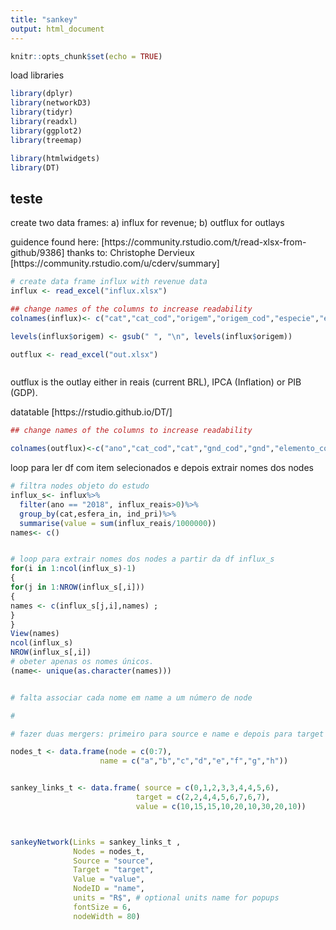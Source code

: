 ```yaml
---
title: "sankey"
output: html_document
---
```


```r
knitr::opts_chunk$set(echo = TRUE)
```


load libraries

```r
library(dplyr)
library(networkD3)
library(tidyr)
library(readxl)
library(ggplot2)
library(treemap)

library(htmlwidgets)
library(DT)
```

## teste
create two data frames: a) influx for revenue; b) outflux for outlays

guidence found here: [https://community.rstudio.com/t/read-xlsx-from-github/9386]
thanks to: Christophe Dervieux [https://community.rstudio.com/u/cderv/summary]


```r

# create data frame influx with revenue data
influx <- read_excel("influx.xlsx")


```


```r
## change names of the columns to increase readability
colnames(influx)<- c("cat","cat_cod","origem","origem_cod","especie","especie_cod","fonte","fonte_cod","ind_pri_cod","ind_pri","ano","esfera_in_cod","esfera_in","influx_reais","influx_ipca","influx_pib")

levels(influx$origem) <- gsub(" ", "\n", levels(influx$origem))

```




```r
outflux <- read_excel("out.xlsx")



```
outflux is the outlay either in reais (current BRL), IPCA (Inflation) or PIB (GDP).


datatable [https://rstudio.github.io/DT/]

```r

## change names of the columns to increase readability

colnames(outflux)<-c("ano","cat_cod","cat","gnd_cod","gnd","elemento_cod","elemento","esfera_out_cod","esfera_out","fonte_cod","fonte","res_primario_cod","res_primario","outflux_reais","outflux_ipca", "outflux_pib")


```


loop para ler df com item selecionados e depois extrair nomes dos nodes
```r
# filtra nodes objeto do estudo
influx_s<- influx%>%
  filter(ano == "2018", influx_reais>0)%>%
  group_by(cat,esfera_in, ind_pri)%>%
  summarise(value = sum(influx_reais/1000000))
names<- c()


# loop para extrair nomes dos nodes a partir da df influx_s
for(i in 1:ncol(influx_s)-1)
{
for(j in 1:NROW(influx_s[,i]))
{
names <- c(influx_s[j,i],names) ;
}
}
View(names)
ncol(influx_s)
NROW(influx_s[,i])
# obeter apenas os nomes únicos.
(name<- unique(as.character(names)))


# falta associar cada nome em name a um número de node

# 

# fazer duas mergers: primeiro para source e name e depois para target e name


```

```r
nodes_t <- data.frame(node = c(0:7), 
                    name = c("a","b","c","d","e","f","g","h"))


sankey_links_t <- data.frame( source = c(0,1,2,3,3,4,4,5,6),
                            target = c(2,2,4,4,5,6,7,6,7),
                            value = c(10,15,15,10,20,10,30,20,10))



sankeyNetwork(Links = sankey_links_t , 
              Nodes = nodes_t, 
              Source = "source",
              Target = "target", 
              Value = "value", 
              NodeID = "name",
              units = "R$", # optional units name for popups
              fontSize = 6, 
              nodeWidth = 80)
```

